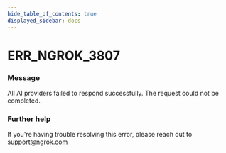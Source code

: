 ```yaml
---
hide_table_of_contents: true
displayed_sidebar: docs
---
```



# ERR_NGROK_3807

### Message

All AI providers failed to respond successfully. The request could not be completed.

<ErrorDetails error="err_ngrok_3807" />

### Further help

If you're having trouble resolving this error, please reach out to [support@ngrok.com](mailto:support@ngrok.com?subject=Help%20with%20ERR_NGROK_3807)
